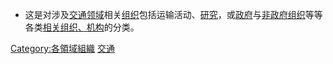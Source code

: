 {{Commons_category}}
* 这是对涉及[[:Category:交通|交通领域]]相关[[:Category:组织|组织]]包括运输活动、[[:Category:研究机构|研究]]，或[[:Category:政府|政府]]与[[:Category:非政府组织|非政府组织]]等等各类[[:Category:组织|相关组织、机构]]的分类。

[[Category:各領域組織|Category:各領域組織]]
[[Category:交通|]]